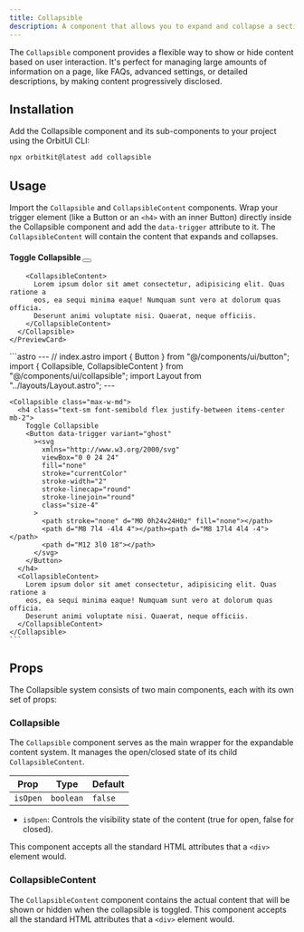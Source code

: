 ```yaml
---
title: Collapsible
description: A component that allows you to expand and collapse a section of content, saving space and improving content organization.
---
```



The `Collapsible` component provides a flexible way to show or hide content based on user interaction. It's perfect for managing large amounts of information on a page, like FAQs, advanced settings, or detailed descriptions, by making content progressively disclosed.

## Installation

Add the Collapsible component and its sub-components to your project using the OrbitUI CLI:

```bash
npx orbitkit@latest add collapsible
```

## Usage

Import the `Collapsible` and `CollapsibleContent` components. Wrap your trigger element (like a Button or an `<h4>` with an inner Button) directly inside the Collapsible component and add the `data-trigger` attribute to it. The `CollapsibleContent` will contain the content that expands and collapses.

<Tabs>
  <TabItem label="Preview">
    <PreviewCard>
      <Collapsible class="max-w-md">
        <h4 class="text-sm font-semibold flex justify-between items-center mb-2">
          Toggle Collapsible
          <Button data-trigger variant="ghost"
            ><svg
              xmlns="http://www.w3.org/2000/svg"
              viewBox="0 0 24 24"
              fill="none"
              stroke="currentColor"
              stroke-width="2"
              stroke-linecap="round"
              stroke-linejoin="round"
              class="size-4"
            >
              <path stroke="none" d="M0 0h24v24H0z" fill="none"></path>
              <path d="M8 7l4 -4l4 4"></path><path d="M8 17l4 4l4 -4"></path>
              <path d="M12 3l0 18"></path>
            </svg>
          </Button>
        </h4>

        <CollapsibleContent>
          Lorem ipsum dolor sit amet consectetur, adipisicing elit. Quas ratione a
          eos, ea sequi minima eaque! Numquam sunt vero at dolorum quas officia.
          Deserunt animi voluptate nisi. Quaerat, neque officiis.
        </CollapsibleContent>
      </Collapsible>
    </PreviewCard>

  </TabItem>
  <TabItem label="Code">
    ```astro
    ---
    // index.astro
    import { Button } from "@/components/ui/button";
    import { Collapsible, CollapsibleContent } from "@/components/ui/collapsible";
    import Layout from "../layouts/Layout.astro";
    ---

    <Collapsible class="max-w-md">
      <h4 class="text-sm font-semibold flex justify-between items-center mb-2">
        Toggle Collapsible
        <Button data-trigger variant="ghost"
          ><svg
            xmlns="http://www.w3.org/2000/svg"
            viewBox="0 0 24 24"
            fill="none"
            stroke="currentColor"
            stroke-width="2"
            stroke-linecap="round"
            stroke-linejoin="round"
            class="size-4"
          >
            <path stroke="none" d="M0 0h24v24H0z" fill="none"></path>
            <path d="M8 7l4 -4l4 4"></path><path d="M8 17l4 4l4 -4"></path>
            <path d="M12 3l0 18"></path>
          </svg>
        </Button>
      </h4>
      <CollapsibleContent>
        Lorem ipsum dolor sit amet consectetur, adipisicing elit. Quas ratione a
        eos, ea sequi minima eaque! Numquam sunt vero at dolorum quas officia.
        Deserunt animi voluptate nisi. Quaerat, neque officiis.
      </CollapsibleContent>
    </Collapsible>
    ```

  </TabItem>
</Tabs>

## Props

The Collapsible system consists of two main components, each with its own set of props:

### Collapsible

The `Collapsible` component serves as the main wrapper for the expandable content system. It manages the open/closed state of its child `CollapsibleContent`.

| Prop     | Type      | Default |
| -------- | --------- | ------- |
| `isOpen` | `boolean` | `false` |

- `isOpen`: Controls the visibility state of the content (true for open, false for closed).

This component accepts all the standard HTML attributes that a `<div>` element would.

### CollapsibleContent

The `CollapsibleContent` component contains the actual content that will be shown or hidden when the collapsible is toggled. This component accepts all the standard HTML attributes that a `<div>` element would.
